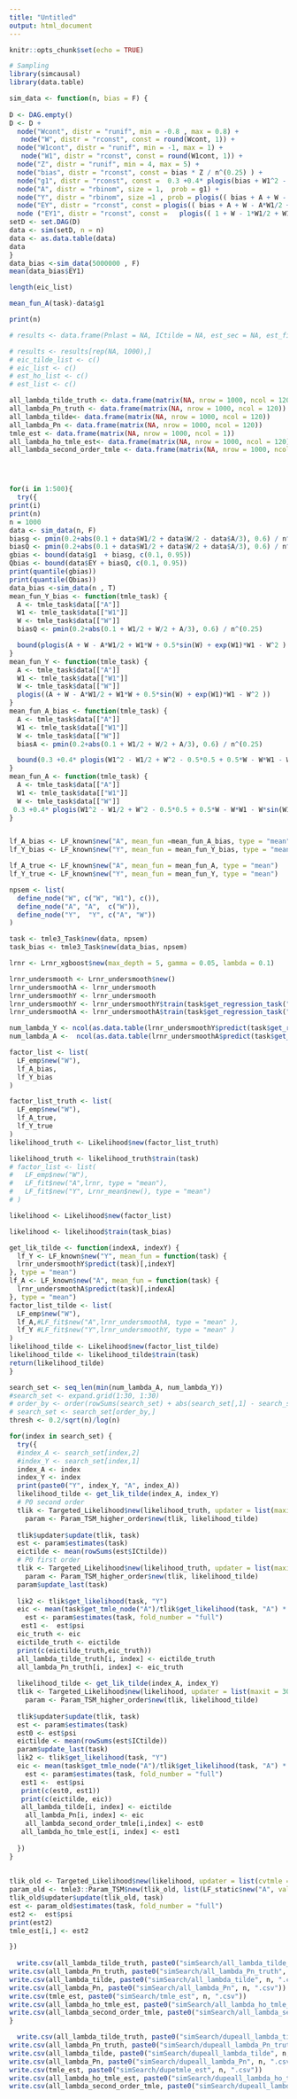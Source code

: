 ```yaml
---
title: "Untitled"
output: html_document
---
```


```r
knitr::opts_chunk$set(echo = TRUE)
```

```r
# Sampling
library(simcausal)
library(data.table)

sim_data <- function(n, bias = F) {
   
D <- DAG.empty()
D <- D +
  node("Wcont", distr = "runif", min = -0.8 , max = 0.8) +
   node("W", distr = "rconst", const = round(Wcont, 1)) +
  node("W1cont", distr = "runif", min = -1, max = 1) +
   node("W1", distr = "rconst", const = round(W1cont, 1)) +
  node("Z", distr = "runif", min = 4, max = 5) +
  node("bias", distr = "rconst", const = bias * Z / n^(0.25) ) + 
  node("g1", distr = "rconst", const =  0.3 +0.4* plogis(bias + W1^2 - W1/2 + W^2 - 0.5*0.5 + 0.5*W - W*W1 - W*sin(W1) + W1*cos(W))) +
  node("A", distr = "rbinom", size = 1,  prob = g1) +
  node("Y", distr = "rbinom", size =1 , prob = plogis(( bias + A + W - A*W1/2 + W1*W + 0.5*sin(W) + exp(W1)*W1 - W^2 ))) +
  node("EY", distr = "rconst", const = plogis(( bias + A + W - A*W1/2 + W1*W + 0.5*sin(W) + exp(W1)*W1 - W^2 ))) +
  node ("EY1", distr = "rconst", const =   plogis(( 1 + W - 1*W1/2 + W1*W + 0.5*sin(W) + exp(W1)*W1 - W^2 ))) 
setD <- set.DAG(D)
data <- sim(setD, n = n)
data <- as.data.table(data)
data
}
data_bias <-sim_data(5000000 , F)
mean(data_bias$EY1)
```




```r
length(eic_list)
```

```r

mean_fun_A(task)-data$g1
```

```r
print(n)
```


```r
# results <- data.frame(Pnlast = NA, ICtilde = NA, est_sec = NA, est_first = NA, est_standard = NA)

# results <- results[rep(NA, 1000),]
# eic_tilde_list <- c()
# eic_list <- c()
# est_ho_list <- c()
# est_list <- c()

all_lambda_tilde_truth <- data.frame(matrix(NA, nrow = 1000, ncol = 120))
all_lambda_Pn_truth <- data.frame(matrix(NA, nrow = 1000, ncol = 120))
all_lambda_tilde<- data.frame(matrix(NA, nrow = 1000, ncol = 120))
all_lambda_Pn <- data.frame(matrix(NA, nrow = 1000, ncol = 120))
tmle_est <- data.frame(matrix(NA, nrow = 1000, ncol = 1))
all_lambda_ho_tmle_est<- data.frame(matrix(NA, nrow = 1000, ncol = 120))
all_lambda_second_order_tmle <- data.frame(matrix(NA, nrow = 1000, ncol = 120))




for(i in 1:500){
  try({
print(i)
print(n)
n = 1000
data <- sim_data(n, F)
biasg <- pmin(0.2+abs(0.1 + data$W1/2 + data$W/2 - data$A/3), 0.6) / n^(0.25)
biasQ <- pmin(0.2+abs(0.1 + data$W1/2 + data$W/2 + data$A/3), 0.6) / n^(0.25)
gbias <- bound(data$g1  + biasg, c(0.1, 0.95))
Qbias <- bound(data$EY + biasQ, c(0.1, 0.95))
print(quantile(gbias))
print(quantile(Qbias))
data_bias <-sim_data(n , T)
mean_fun_Y_bias <- function(tmle_task) {
  A <- tmle_task$data[["A"]]
  W1 <- tmle_task$data[["W1"]]
  W <- tmle_task$data[["W"]]
  biasQ <- pmin(0.2+abs(0.1 + W1/2 + W/2 + A/3), 0.6) / n^(0.25)

  bound(plogis(A + W - A*W1/2 + W1*W + 0.5*sin(W) + exp(W1)*W1 - W^2 ) + biasQ, c(0.1, 0.95))
}
mean_fun_Y <- function(tmle_task) {
  A <- tmle_task$data[["A"]]
  W1 <- tmle_task$data[["W1"]]
  W <- tmle_task$data[["W"]]
  plogis((A + W - A*W1/2 + W1*W + 0.5*sin(W) + exp(W1)*W1 - W^2 ))
}
mean_fun_A_bias <- function(tmle_task) {
  A <- tmle_task$data[["A"]]
  W1 <- tmle_task$data[["W1"]]
  W <- tmle_task$data[["W"]]
  biasA <- pmin(0.2+abs(0.1 + W1/2 + W/2 + A/3), 0.6) / n^(0.25)

  bound(0.3 +0.4* plogis(W1^2 - W1/2 + W^2 - 0.5*0.5 + 0.5*W - W*W1 - W*sin(W1) + W1*cos(W)) + biasA, c(0.1, 0.95))
}
mean_fun_A <- function(tmle_task) {
  A <- tmle_task$data[["A"]]
  W1 <- tmle_task$data[["W1"]]
  W <- tmle_task$data[["W"]]
 0.3 +0.4* plogis(W1^2 - W1/2 + W^2 - 0.5*0.5 + 0.5*W - W*W1 - W*sin(W1) + W1*cos(W))
}


lf_A_bias <- LF_known$new("A", mean_fun =mean_fun_A_bias, type = "mean")
lf_Y_bias <- LF_known$new("Y", mean_fun = mean_fun_Y_bias, type = "mean")

lf_A_true <- LF_known$new("A", mean_fun = mean_fun_A, type = "mean")
lf_Y_true <- LF_known$new("Y", mean_fun = mean_fun_Y, type = "mean")

npsem <- list(
  define_node("W", c("W", "W1"), c()),
  define_node("A", "A",  c("W")),
  define_node("Y",  "Y", c("A", "W"))
)

task <- tmle3_Task$new(data, npsem)
task_bias <- tmle3_Task$new(data_bias, npsem)

lrnr <- Lrnr_xgboost$new(max_depth = 5, gamma = 0.05, lambda = 0.1)

lrnr_undersmooth <- Lrnr_undersmooth$new()
lrnr_undersmoothA <- lrnr_undersmooth
lrnr_undersmoothY <- lrnr_undersmooth
lrnr_undersmoothY <- lrnr_undersmoothY$train(task$get_regression_task("Y"))
lrnr_undersmoothA <- lrnr_undersmoothA$train(task$get_regression_task("A"))

num_lambda_Y <- ncol(as.data.table(lrnr_undersmoothY$predict(task$get_regression_task("Y"))))
num_lambda_A <-  ncol(as.data.table(lrnr_undersmoothA$predict(task$get_regression_task("A"))))

factor_list <- list(
  LF_emp$new("W"),
  lf_A_bias,
  lf_Y_bias
)

factor_list_truth <- list(
  LF_emp$new("W"),
  lf_A_true,
  lf_Y_true
)
likelihood_truth <- Likelihood$new(factor_list_truth)

likelihood_truth <- likelihood_truth$train(task)
# factor_list <- list(
#   LF_emp$new("W"),
#   LF_fit$new("A",lrnr, type = "mean"),
#   LF_fit$new("Y", Lrnr_mean$new(), type = "mean")
# )

likelihood <- Likelihood$new(factor_list)

likelihood <- likelihood$train(task_bias)

get_lik_tilde <- function(indexA, indexY) {
  lf_Y <- LF_known$new("Y", mean_fun = function(task) {
  lrnr_undersmoothY$predict(task)[,indexY]
}, type = "mean")
lf_A <- LF_known$new("A", mean_fun = function(task) {
  lrnr_undersmoothA$predict(task)[,indexA]
}, type = "mean")
factor_list_tilde <- list(
  LF_emp$new("W"),
  lf_A,#LF_fit$new("A",lrnr_undersmoothA, type = "mean" ),
  lf_Y #LF_fit$new("Y",lrnr_undersmoothY, type = "mean" )
)
likelihood_tilde <- Likelihood$new(factor_list_tilde)
likelihood_tilde <- likelihood_tilde$train(task)
return(likelihood_tilde)
}

search_set <- seq_len(min(num_lambda_A, num_lambda_Y))
#search_set <- expand.grid(1:30, 1:30)
# order_by <- order(rowSums(search_set) + abs(search_set[,1] - search_set[,2])/2)
# search_set <- search_set[order_by,]
thresh <- 0.2/sqrt(n)/log(n)

for(index in search_set) {
  try({
  #index_A <- search_set[index,2]
  #index_Y <- search_set[index,1]
  index_A <- index
  index_Y <- index
  print(paste0("Y", index_Y, "A", index_A))
  likelihood_tilde <- get_lik_tilde(index_A, index_Y)
  # P0 second order
  tlik <- Targeted_Likelihood$new(likelihood_truth, updater = list(maxit = 300, convergence_type = "scaled_var", cvtmle = F, constrain_step = T, one_dimensional = T, delta_epsilon = c( 0.1)))
    param <- Param_TSM_higher_order$new(tlik, likelihood_tilde)
    
  tlik$updater$update(tlik, task)
  est <- param$estimates(task)
  eictilde <- mean(rowSums(est$ICtilde))
  # P0 first order
  tlik <- Targeted_Likelihood$new(likelihood_truth, updater = list(maxit = 300, convergence_type = "scaled_var", cvtmle = F, constrain_step = T, one_dimensional = T, delta_epsilon = c( 0.1)))
    param <- Param_TSM_higher_order$new(tlik, likelihood_tilde)
  param$update_last(task)
  
  lik2 <- tlik$get_likelihood(task, "Y")
  eic <- mean(task$get_tmle_node("A")/tlik$get_likelihood(task, "A") * (task$get_tmle_node("Y") - lik2))
    est <- param$estimates(task, fold_number = "full")
   est1 <-  est$psi
  eic_truth <- eic
  eictilde_truth <- eictilde
  print(c(eictilde_truth,eic_truth))
  all_lambda_tilde_truth[i, index] <- eictilde_truth
  all_lambda_Pn_truth[i, index] <- eic_truth
  
  likelihood_tilde <- get_lik_tilde(index_A, index_Y)
  tlik <- Targeted_Likelihood$new(likelihood, updater = list(maxit = 300, convergence_type = "scaled_var", cvtmle = F, constrain_step = T, one_dimensional = T, delta_epsilon = c( 0.1)))
    param <- Param_TSM_higher_order$new(tlik, likelihood_tilde)
    
  tlik$updater$update(tlik, task)
  est <- param$estimates(task)
  est0 <- est$psi
  eictilde <- mean(rowSums(est$ICtilde))
  param$update_last(task)
  lik2 <- tlik$get_likelihood(task, "Y")
  eic <- mean(task$get_tmle_node("A")/tlik$get_likelihood(task, "A") * (task$get_tmle_node("Y") - lik2))
    est <- param$estimates(task, fold_number = "full")
   est1 <-  est$psi
   print(c(est0, est1))
   print(c(eictilde, eic))
   all_lambda_tilde[i, index] <- eictilde
    all_lambda_Pn[i, index] <- eic
    all_lambda_second_order_tmle[i,index] <- est0
   all_lambda_ho_tmle_est[i, index] <- est1
   
  })
} 
   
  
tlik_old <- Targeted_Likelihood$new(likelihood, updater = list(cvtmle = F))
param_old <- tmle3::Param_TSM$new(tlik_old, list(LF_static$new("A", value = 1)))
tlik_old$updater$update(tlik_old, task)
est <- param_old$estimates(task, fold_number = "full")
est2 <-  est$psi
print(est2)
tmle_est[i,] <- est2

})
  
  write.csv(all_lambda_tilde_truth, paste0("simSearch/all_lambda_tilde_truth", n, ".csv"))
write.csv(all_lambda_Pn_truth, paste0("simSearch/all_lambda_Pn_truth", n, ".csv"))
write.csv(all_lambda_tilde, paste0("simSearch/all_lambda_tilde", n, ".csv"))
write.csv(all_lambda_Pn, paste0("simSearch/all_lambda_Pn", n, ".csv"))
write.csv(tmle_est, paste0("simSearch/tmle_est", n, ".csv"))
write.csv(all_lambda_ho_tmle_est, paste0("simSearch/all_lambda_ho_tmle_est", n, ".csv"))
write.csv(all_lambda_second_order_tmle, paste0("simSearch/all_lambda_second_order_tmle", n, ".csv"))
}
```


```r
  
  write.csv(all_lambda_tilde_truth, paste0("simSearch/dupeall_lambda_tilde_truth", n, ".csv"))
write.csv(all_lambda_Pn_truth, paste0("simSearch/dupeall_lambda_Pn_truth", n, ".csv"))
write.csv(all_lambda_tilde, paste0("simSearch/dupeall_lambda_tilde", n, ".csv"))
write.csv(all_lambda_Pn, paste0("simSearch/dupeall_lambda_Pn", n, ".csv"))
write.csv(tmle_est, paste0("simSearch/dupetmle_est", n, ".csv"))
write.csv(all_lambda_ho_tmle_est, paste0("simSearch/dupeall_lambda_ho_tmle_est", n, ".csv"))
write.csv(all_lambda_second_order_tmle, paste0("simSearch/dupeall_lambda_second_order_tmle", n, ".csv"))

```

